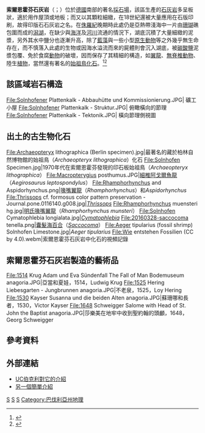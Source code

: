 {{Infobox rockunit|name=索爾恩霍芬石灰岩|image=Solnhofen - cantera de calizas tableadas.jpg|caption=出露的索爾恩霍芬石灰岩|type=地質構造|age={{fossilrange| Tithonian}}<ref name=rhyncho2012/><ref name="ammonitedate">Schweigert, G. 2007. Ammonite biostratigraphy as a tool for dating Upper Jurassic lithographic limestones from South Germany – first results and open questions." ''Neues Jahrbuch für Geologie und Paläontologie - Abhandlungen'', '''245'''(1): 117-125. {{doi|10.1127/0077-7749/2007/0245-0117}}</ref>|period=提通期|prilithology=印版石石灰岩<ref name=rhyncho2012>Rauhut, O. W., Heyng, A. M., López-Arbarello, A., & Hecker, A. (2012). A new rhynchocephalian from the Late Jurassic of Germany with a dentition that is unique amongst tetrapods. ''PLoS ONE'', 7(10): e46839.</ref>|otherlithology=|namedfor=Solnhofen|namedby=|region={{Flag|Bavaria}}|country={{flag|Germany}}|coordinates={{coord|48.9000|N|11.0000|E|source:wikidata|display=inline,title}}|paleocoordinates={{coord|40.1|N|19.2|E|display=inline}}|unitof=|subunits=|underlies=Mornsheim組<ref name=rhyncho2012/>|overlies=Rögling組<ref name=rhyncho2012/>|thickness=|extent=|area=|map={{Location map+ | Germany#Bavaria
| relief = 1
| width   = 250
| float   = center
| places  =
  {{Location map~ | Germany#Bavaria
  | lat_deg = 48.9
  | lon_deg = 11.0
  | mark = Cyan pog.svg
  | marksize = 12
  }}
}}|map_caption=}}
'''索爾恩霍芬石灰岩'''（{{lang-de|Solnhofener Plattenkalk}}；{{lang-en|Solnhofen Limestone}}）位於[[德國|德國]]南部的著名[[採石場|採石場]]，該區生產的[[石灰岩|石灰岩]]多呈板狀，適於用作屋頂或地板；而又以其顆粒細緻，在18世紀還被大量應用在石版印刷，故得印版石石灰岩之名。在[[侏羅紀|侏羅紀]]晚期時此處仍是亞熱帶淺海中一片由[[珊瑚|珊瑚]]礁包圍而成的[[潟湖|潟湖]]，在缺少與[[海洋|海洋]]及[[河川|河川]]流通的情況下，湖底沉積了大量細緻的泥漿，另外其水中鹽分也逐漸升高，除了[[藍藻|藍藻]]與一些小型[[原生動物|原生動物]]等之外幾乎無生命存在，而不慎落入此處的生物或因海水溢流而來的屍體則會沉入湖底，被[[碳酸鹽|碳酸鹽]]泥漿包覆、免於食腐[[動物|動物]]的破壞，因而保存了其精細的構造，如[[翼龍|翼龍]]、[[無脊椎動物|無脊椎動物]]、陸生[[植物|植物]]，當然還有著名的[[始祖鳥|始祖鳥]][[化石|化石]]。<ref>{{Cite web|title=索伦霍芬|url=http://baike.baidu.com/item/%E7%B4%A2%E4%BC%A6%E9%9C%8D%E8%8A%AC|accessdate=2017-02-27|language=zh-hans}}</ref><ref>{{Cite web|title=演化失落的環節─始祖鳥|url=http://ys.ylib.com/latest_issue_pages.aspx?ID=326&act=mobi|accessdate=2017-02-27|author=鄭皓文|date=06/2016|publisher=科學少年|language=中文}}</ref>

==該區域岩石構造==
<gallery>
File:Solnhofener Plattenkalk - Abbauhütte und Kommissionierung.JPG| 礦工小屋 
File:Solnhofener Plattenkalk - Struktur.JPG| 俯瞰橫向的節理 
File:Solnhofener Plattenkalk - Tektonik.JPG| 橫向節理側視圖 
</gallery>
==出土的古生物化石==
<gallery>
File:Archaeopteryx lithographica (Berlin specimen).jpg|最著名的藏於柏林自然博物館的始祖鳥（''Archaeopteryx lithographica''）化石
File:Solnhofen Specimen.jpg|1970年代在索爾恩霍芬發現的印石板始祖鳥（''Archaeopteryx lithographica''）
File:Macropterygius posthumus.JPG|[[阿戈尔鱼龙属|細椎阿戈爾魚龍]]（''Aegirosaurus leptospondylus''）
File:Rhamphorhynchus and Aspidorhynchus.png|[[喙嘴翼龍屬|喙嘴翼龍]]（''Rhamphorhynchus''）和''Aspidorhynchus''
File:Thrissops cf. formosus color pattern preservation - Journal.pone.0116140.g008.jpg|''[[Thrissops|Thrissops]]''
File:Rhamphorhynchus muensteri hg.jpg|[[喙嘴翼龍屬|明氏喙嘴翼龍]]（''Rhamphorhynchus munsteri''）
File:Solnhofen Cymatophlebia longialata.jpg|''[[Cymatophlebia|Cymatophlebia]]''
File:20160328-saccocoma tenella.png|[[囊髮海百合|囊髮海百合]]（''[[Saccocoma|Saccocoma]]''）
File:Aeger tipularius (fossil shrimp) Solnhofen Limestone.jpg|''Aeger tipularius'' 
File:Wie entstehen Fossilien (CC by 4.0).webm|索爾恩霍芬石灰岩中化石的視頻記錄
</gallery>
== 索爾恩霍芬石灰岩製造的藝術品 ==
<gallery>
File:1514 Krug Adam und Eva Sündenfall The Fall of Man Bodemuseum anagoria.JPG|亞當和夏娃，1514，Ludwig Krug
File:1525 Hering Liebesgarten - Jungbrunnen anagoria.JPG|不老泉，1525，Loy Hering
File:1530 Kayser Susanna und die beiden Alten anagoria.JPG|蘇珊哪和長者，1530，Victor Kayser
File:1648 Schweigger Salome with Head of St. John the Baptist anagoria.JPG|莎樂美在地牢中收到聖約翰的頭顱，1648，Georg Schweigger
</gallery>


== 參考資料 ==
{{Reflist|2}}

== 外部連結 ==
{{Commons category|Solnhofen limestone}}

* [http://www.ucmp.berkeley.edu/mesozoic/jurassic/solnhofen.html UC伯克利對它的介紹]
* [http://www.fossilmuseum.net/Fossil_Sites/solnhofen/Solnhofen_Lagerstatt.htm 另一個簡單介紹]

[[Category:古生代|S]]
[[Category:古生物學|S]]
[[Category:化石|S]]
[[Category:巴伐利亞州地理|Category:巴伐利亞州地理]]